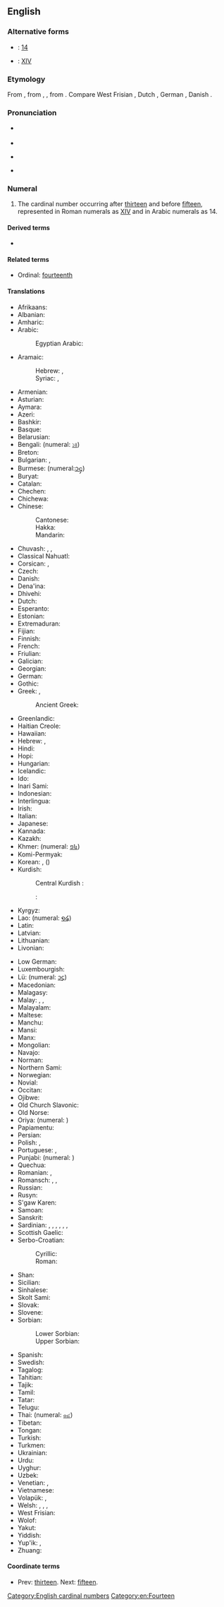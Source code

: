 ==English==
{{number box|en|14}}
{{wikipedia}}

===Alternative forms===
* {{w|Arabic numerals}}: [[14]]
* {{w|Roman numerals}}: [[XIV]]

===Etymology===
From {{etyl|enm|en}} {{m|enm|fourtene}}, from {{etyl|ang|en}} {{m|ang|fēowertīene}}, {{m|ang|fēowertēne}}, from {{etyl|gem-pro|en}} {{m|gem-pro|*fedurtehun}}. Compare West Frisian {{m|fy|fjirtjin}}, Dutch {{m|nl|veertien}}, German {{m|de|vierzehn}}, Danish {{m|da|fjorten}}.

===Pronunciation===
* {{qualifier|next word stressed near the first syllable}}
*: {{a|UK}} {{IPA|/ˈfɔː.tiːn/|lang=en}}
*: {{a|US}} {{IPA|/ˈfɔɹt.tin/|lang=en}}
* {{audio|en-us-fourteen.ogg|Audio (US)|lang=en}}
* {{qualifier|next word stressed after the first syllable}}
*: {{a|UK}} {{IPA|/ˌfɔːˈtiːn/|lang=en}}
*: {{a|US}} {{IPA|/ˌfɔɹtˈtin/|lang=en}}
* {{rhymes|iːn|lang=en}}

===Numeral===
{{head|en|numeral}}

# The cardinal number occurring after [[thirteen]] and before [[fifteen]], represented in Roman numerals as [[XIV]] and in Arabic numerals as 14.

====Derived terms====
* {{l|en|fourteener}}

====Related terms====
* Ordinal: [[fourteenth]]

====Translations====
{{trans-top|cardinal number}}
* Afrikaans: {{t|af|veertien}}
* Albanian: {{t+|sq|katërmbëdhjetë}}
* Amharic: {{t|am|አስራ አራት|sc=Ethi}}
* Arabic: {{t|ar|أَرْبَعَةَ عَشَرَ}}
*: Egyptian Arabic: {{t|arz|أربعتاشر|tr=ʾarbaʿtaašar|sc=Arab}}
* Aramaic:
*: Hebrew: {{t|he|ארבעסר|m|tr=arba‘sar|sc=Hebr}}, {{t|he|ארבעסרא|f|tr=arba‘esrē|sc=Hebr}}
*: Syriac: {{t|syr|ܐܪܒܥܣܪ|m|tr=arba‘sar|sc=Syrc}}, {{t|syr|ܐܪܒܥܣܪܐ|f|tr=arba‘esrē|sc=Syrc}}
* Armenian: {{t+|hy|տասնչորս}}
* Asturian: {{t+|ast|catorce}}
* Aymara: {{t|ay|tunka pusini}}
* Azeri: {{t+|az|on dörd}}
* Bashkir: {{t|ba|ун дүрт|sc=Cyrl}}
* Basque: {{t+|eu|hamalau}}
* Belarusian: {{t|be|чатырна́ццаць|sc=Cyrl}}
* Bengali: {{t|bn|চোদ্দ|tr=coddô}} (numeral: [[১৪]])
* Breton: {{t+|br|pevarzek}}
* Bulgarian: {{t|bg|четирина́десет}}, {{t|bg|четирина́йсет}}
* Burmese: {{t|my|ဆယ့်လေး|sc=Mymr}} (numeral:[[၁၄]])
* Buryat: {{t|bua|арбан дүрбэн}}
* Catalan: {{t+|ca|catorze}}
* Chechen: {{t|ce|дейтта}}
* Chichewa: {{t|ny|khumi n'zinayi}}
* Chinese:
*: Cantonese: {{t|yue|十四|tr=sap6 sei3|sc=Hani}}
*: Hakka: {{t|hak|十四|tr=sṳ̍p-si}}
*: Mandarin: {{t+|cmn|十四|tr=shísì}}
* Chuvash: {{t|cv|вунтӑваттӑ|alt=вунтăваттă|sc=Cyrl}}, {{t|cv|вунтӑватӑ|alt=вунтăватă|sc=Cyrl}}, {{t|cv|вунтӑват|alt=вунтăват|sc=Cyrl}}
* Classical Nahuatl: {{t|nci|mahtlāctli onnāhui}}
* Corsican: {{t|co|quattòrdeci}}, {{t+|co|quattordici}}
* Czech: {{t+|cs|čtrnáct}}
* Danish: {{t+|da|fjorten}}
* Dena'ina: {{t|tfn|dink'i beq'di}}
* Dhivehi: {{t|dv|ސާދަ}}
* Dutch: {{t+|nl|veertien|f}}
* Esperanto: {{t|eo|dek kvar}}
* Estonian: {{t+|et|neliteist}}
* Extremaduran: {{t|ext|catorci}}
* Fijian: {{t|fj|tini ka va}}
* Finnish: {{t+|fi|neljätoista}}
* French: {{t+|fr|quatorze|m}}
* Friulian: {{t|fur|cuatardis}}
* Galician: {{t+|gl|catorce}}
* Georgian: {{t|ka|თოთხმეტი|sc=Geor}}
* German: {{t+|de|vierzehn}}
* Gothic: {{t|got|𐍆𐌹𐌳𐍅𐍉𐍂𐍄𐌰𐌹𐌷𐌿𐌽|sc=Goth}}
* Greek: {{t+|el|δεκατέσσερις|m|f}}, {{t+|el|δεκατέσσερα|n}}
*: Ancient Greek: {{t|grc|δεκατέσσαρες}}
* Greenlandic: {{t|kl|aqqaniq-sisamat}}
* Haitian Creole: {{t|ht|katòz}}
* Hawaiian: {{t|haw|ʻumikūmāhā}}
* Hebrew: {{qualifier|used in counting}} {{t|he|אַרְבַּע־עֶשְׂרֵה|f|tr=arba esre|sc=Hebr}}, {{t|he|אַרְבָּעָה־עָשָׂר|m|tr=arba'a asar|sc=Hebr}}
* Hindi: {{t+|hi|चौदह|tr=chaudah}}
* Hopi: {{t|hop|pakwt niikyang naalöqmuy siikya’ta}}
* Hungarian: {{t+|hu|tizennégy}}
* Icelandic: {{t+|is|fjórtán}}
* Ido: {{t|io|dek-e-quar}}
* Inari Sami: {{t|smn|neljinubáloh}}
* Indonesian: {{t+|id|empat belas}}
* Interlingua: {{t|ia|dece-quatro}}
* Irish: {{t|ga|[[ceathair]] [[déag]]}}
* Italian: {{t+|it|quattordici}}
* Japanese: {{t+|ja|十四|tr=jū-yon}}
* Kannada: {{t+|kn|ಹದಿನಾಲ್ಕು|sc=Knda}}
* Kazakh: {{t+|kk|он төрт|sc=Cyrl}}
* Khmer: {{t|km|ដប់បួន|tr=dop buon}} (numeral: [[១៤]])
* Komi-Permyak: {{t|koi|даснёль}}
* Korean: {{t+|ko|열넷}}, {{t+|ko|십사|sc=Kore}} ({{t+|ko|十四|sc=Kore}})
* Kurdish:
*: Central Kurdish {{qualifier|Sorani}}: {{t|ckb|چواردە|tr=çiwarde, çwarde}}
*: {{qualifier|Kurmanji}}: {{t+|ku|çarde}}
* Kyrgyz: {{t|ky|он төрт|sc=Cyrl}}
* Lao: {{t|lo|ສິບສີ່|sc=Laoo}} (numeral: [[໑໔]])
* Latin: {{t+|la|quattuordecim}}
* Latvian: {{t+|lv|četrpadsmit}}
* Lithuanian: {{t+|lt|keturiolika}}
* Livonian: {{t|liv|nēļatuoistõn}}
{{trans-mid}}
* Low German: {{t+|nds|veerteihn}}
* Luxembourgish: {{t+|lb|véierzéng}}
* Lü: {{t|khb|ᦉᦲᧇᦉᦲᧈ}} (numeral: [[᧑᧔]])
* Macedonian: {{t|mk|четирина́есет}}
* Malagasy: {{t|mg|efatra ambinifolo}}
* Malay: {{t|ms|empat belas}}, {{t|ms|sepuluh empat}}, {{t|ms|satu puluh empat}}
* Malayalam: {{t+|ml|പതിനാല്|sc=Mlym}}
* Maltese: {{t|mt|erbatax}}
* Manchu: {{t|mnc||tr=juwan duin}}
* Mansi: {{t|mns|нилахуйплов|tr=nilaxujplow}}
* Manx: {{t|gv|kiare jeig}}
* Mongolian: {{t|mn|арван дөрөв|sc=Cyrl}}
* Navajo: {{t|nv|dį́į́ʼtsʼáadah}}
* Norman: {{t|nrf|quatorze}}
* Northern Sami: {{t|se|njealljenuppelohkái}}
* Norwegian: {{t+|no|fjorten}}
* Novial: {{t|nov|dek-quar}}
* Occitan: {{t+|oc|catòrze}}
* Ojibwe: {{t|oj|ashi-niiwin}}
* Old Church Slavonic: {{t|cu|четыре на десѧте}}
* Old Norse: {{t|non|fjórtán}}
* Oriya: {{t|or|ଚୌଦ|tr=ca'ud|sc=Orya}} (numeral: {{t|or|୧୪}})
* Papiamentu: {{t|pap|djeskuater}}
* Persian: {{t+|fa|چهارده|tr=čahârdah}}
* Polish: {{t+|pl|czternaście}}, {{qualifier|collective}} {{t+|pl|czternaścioro}}
* Portuguese: {{t+|pt|catorze}}, {{t+|pt|quatorze}}
* Punjabi: {{t+|pa|ਚੌਦਾਂ|tr=caudhāṅ|sc=Guru}} (numeral: {{t|pa|੧੪}})
* Quechua: {{t|qu|chunka tawayuq}}
* Romanian: {{t+|ro|paisprezece}}, {{t|ro|paișpe}} {{qualifier|informal}}
* Romansch: {{qualifier|Grischun, Puter, Vallader}} {{t|rm|quattordesch}}, {{qualifier|Surmiran}} {{t|rm|quittordesch}}, {{qualifier|Sursilvan}} {{t|rm|quitordisch}}
* Russian: {{t+|ru|четы́рнадцать}}
* Rusyn: {{t|rue|чотырна́дцить|sc=Cyrl}}
* S'gaw Karen: {{t|ksw|တဆံလွံၢ်}}
* Samoan: {{t|sm|sefulu fā}}
* Sanskrit: {{t+|sa|चतुर्दश|tr=cáturdaśa}}
* Sardinian: {{t|sc|batódighi}}, {{t|sc|batórdigi}}, {{t|sc|batórdighi}}, {{t|sc|battórdighi}}, {{t|sc|battórdichi}}, {{t|sc|cattódixi}}, {{t|sc|catódixi}}
* Scottish Gaelic: {{t|gd|ceithir deug}}
* Serbo-Croatian:
*: Cyrillic: {{t|sh|четрнаест}}
*: Roman: {{t|sh|četrnaest}}
* Shan: {{t|shn|သိပ်းသီႇ}}
* Sicilian: {{t+|scn|quattòrdici}}
* Sinhalese: {{t|si|දහහතර}}
* Skolt Sami: {{t|sms|nenjmlo}}
* Slovak: {{t|sk|štrnásť}}
* Slovene: {{t+|sl|štirinajst}}
* Sorbian:
*: Lower Sorbian: {{t|dsb|styrnasćo}}
*: Upper Sorbian: {{t|hsb|štyrnaće}}
* Spanish: {{t+|es|catorce}}
* Swedish: {{t+|sv|fjorton}}
* Tagalog: {{t+|tl|labing-apat}}
* Tahitian: {{t|ty|hō'ē 'ahuru ma maha}}
* Tajik: {{t+|tg|чордаҳ|sc=Cyrl}}
* Tamil: {{t+|ta|பதினான்கு|sc=Taml}}
* Tatar: {{t|tt|ундүрт|sc=Cyrl}}
* Telugu: {{t+|te|పద్నాలుగు}}
* Thai: {{t+|th|สิบสี่|tr=sìp sèe}} (numeral: [[๑๔]])
* Tibetan: {{t|bo|བཅུ་བཞི}}
* Tongan: {{t|to|hongofulu mā fā}}
* Turkish: {{t+|tr|on dört}}
* Turkmen: {{t+|tk|on dört}}
* Ukrainian: {{t+|uk|чотирна́дцять|sc=Cyrl}}
* Urdu: {{t|ur|چودہ|tr=chaudah}}
* Uyghur: {{t+|ug|ئون تۆت|sc=ug-Arab}}
* Uzbek: {{t|uz|o‘n dört}}
* Venetian: {{t|vec|quatòrdexe}}, {{t+|vec|cuatòrdexe}}
* Vietnamese: {{t|vi|mười bốn}}
* Volapük: {{t|vo|degfol}}, {{t|vo|balsefol}} {{qualifier|older term, obsolete}}
* Welsh: {{t|cy|deusaith|m|f}}, {{qualifier|vigesimal}} {{t+|cy|pedwar ar ddeg|m}}, {{qualifier|vigesimal}} {{t+|cy|pedair ar ddeg|f}}, {{qualifier|decimal}} {{t+|cy|un deg pedwar}}
* West Frisian: {{t+|fy|fjirtjin}}
* Wolof: {{t|wo|fukk ak ñeent}}
* Yakut: {{t|sah|уон түөрт}}
* Yiddish: {{t|yi|פֿערצן|sc=Hebr}}
* Yup'ik: {{t|esu|akimiarunritaraan}}, {{t|esu|akimiarunrita'ar}}
* Zhuang: {{t|za|cib seiq}}
{{trans-bottom}}

====Coordinate terms====
* Prev: [[thirteen]]. Next: [[fifteen]].

[[Category:English cardinal numbers]]
[[Category:en:Fourteen]]